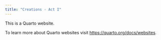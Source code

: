 ```yaml
---
title: "Creations - Act I"
---
```


This is a Quarto website.

To learn more about Quarto websites visit <https://quarto.org/docs/websites>.
